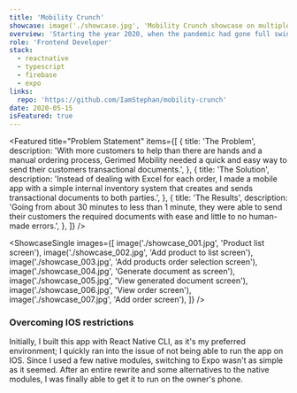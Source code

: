 ```yaml
---
title: 'Mobility Crunch'
showcase: image('./showcase.jpg', 'Mobility Crunch showcase on multiple devices')
overview: 'Starting the year 2020, when the pandemic had gone full swing in South Africa, Gerimed Mobility saw a massive influx in demand for their medical supplies. To ease the load on the owner and employees, I designed and built a mobile app to handle transactional documents right from their pocket.'
role: 'Frontend Developer'
stack:
  - reactnative
  - typescript
  - firebase
  - expo
links:
  repo: 'https://github.com/IamStephan/mobility-crunch'
date: 2020-05-15
isFeatured: true
---
```


<Featured
  title="Problem Statement"
  items={[
    {
      title: 'The Problem',
      description:
        'With more customers to help than there are hands and a manual ordering process, Gerimed Mobility needed a quick and easy way to send their customers transactional documents.',
    },
    {
      title: 'The Solution',
      description:
        'Instead of dealing with Excel for each order, I made a mobile app with a simple internal inventory system that creates and sends transactional documents to both parties.',
    },
    {
      title: 'The Results',
      description:
        'Going from about 30 minutes to less than 1 minute, they were able to send their customers the required documents with ease and little to no human-made errors.',
    },
  ]}
/>

<ShowcaseSingle
  images={[
    image('./showcase_001.jpg', 'Product list screen'),
    image('./showcase_002.jpg', 'Add product to list screen'),
    image('./showcase_003.jpg', 'Add products order selection screen'),
    image('./showcase_004.jpg', 'Generate document as screen'),
    image('./showcase_005.jpg', 'View generated document screen'),
    image('./showcase_006.jpg', 'View order screen'),
    image('./showcase_007.jpg', 'Add order screen'),
  ]}
/>

<Column title="Concluding notes">

### Overcoming IOS restrictions

Initially, I built this app with React Native CLI,
as it's my preferred environment; I quickly ran into
the issue of not being able to run the app on IOS.
Since I used a few native modules, switching to Expo
wasn't as simple as it seemed. After an entire rewrite
and some alternatives to the native modules, I was
finally able to get it to run on the owner's phone.

</Column>
